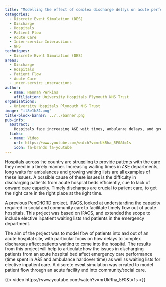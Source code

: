 ```yaml
---
title: "Modelling the effect of complex discharge delays on acute performance"
categories:
  - Discrete Event Simulation (DES)
  - Discharge
  - Hospitals
  - Patient Flow
  - Acute Care
  - Inter-service Interactions
  - NHS
techniques:
  - Discrete Event Simulation (DES)
areas:
  - Discharge
  - Hospitals
  - Patient Flow
  - Acute Care
  - Inter-service Interactions
author:
  - name: Hannah Perkins
    affiliation: University Hospitals Plymouth NHS Trust
organisations:
  - University Hospitals Plymouth NHS Trust
image: "il8e1h81.png"
title-block-banner: ../../banner.png
pub-info:
  abstract: |
    Hospitals face increasing A&E wait times, ambulance delays, and growing waiting lists, partly due to inefficient patient discharges. This project modelled patient flow in and out of acute hospitals, focusing on discharge delays.
  links:
  - name: Video
    url: https://www.youtube.com/watch?v=nrUkRha_5F0&t=1s
    icon: fa-brands fa-youtube
---
```


Hospitals across the country are struggling to provide patients with the care they need in a timely manner. Increasing waiting times in A&E departments, long waits for ambulances and growing waiting lists are all examples of these issues. A possible cause of these issues is the difficulty in discharging patients from acute hospital beds efficiently, due to lack of onward care capacity. Timely discharges are crucial to patient care, to get the right care in the right place at the right time.

A previous PenCHORD project, IPACS, looked at understanding the capacity required in social and community care to facilitate timely flow out of acute hospitals. This project was based on IPACS, and extended the scope to include elective inpatient waiting lists and patients in the emergency department.

The aim of the project was to model flow of patients into and out of an acute hospital site, with particular focus on how delays to complex discharges affect patients waiting to come into the hospital. The results from this project will help to articulate how the issues in discharging patients from an acute hospital bed affect emergency care performance (time spent in A&E and ambulance handover time) as well as waiting lists for elective inpatient care. A discrete event simulation was created to model patient flow through an acute facility and into community/social care.

{{< video https://www.youtube.com/watch?v=nrUkRha_5F0&t=1s >}}
